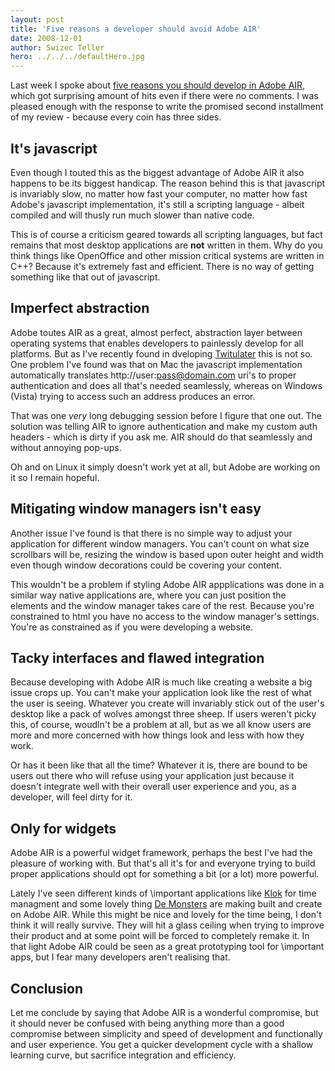 ```yaml
---
layout: post
title: 'Five reasons a developer should avoid Adobe AIR'
date: 2008-12-01
author: Swizec Teller
hero: ../../../defaultHero.jpg
---
```

Last week I spoke about [five reasons you should develop in Adobe AIR](http://swizec.com/blog/five-reasons-you-should-develop-in-adobe-air/2/396), which got surprising amount of hits even if there were no comments. I was pleased enough with the response to write the promised second installment of my review - because every coin has three sides.

## It's javascript

Even though I touted this as the biggest advantage of Adobe AIR it also happens to be its biggest handicap. The reason behind this is that javascript is invariably slow, no matter how fast your computer, no matter how fast Adobe's javascript implementation, it's still a scripting language - albeit compiled and will thusly run much slower than native code.

This is of course a criticism geared towards all scripting languages, but fact remains that most desktop applications are **not** written in them. Why do you think things like OpenOffice and other mission critical systems are written in C++? Because it's extremely fast and efficient. There is no way of getting something like that out of javascript.

## Imperfect abstraction

Adobe toutes AIR as a great, almost perfect, abstraction layer between operating systems that enables developers to painlessly develop for all platforms. But as I've recently found in dveloping [Twitulater](http://twitulater.com) this is not so. One problem I've found was that on Mac the javascript implementation automatically translates http&#x3A;//user:pass@domain.com uri's to proper authentication and does all that's needed seamlessly, whereas on Windows (Vista) trying to access such an address produces an error.

That was one _very_ long debugging session before I figure that one out. The solution was telling AIR to ignore authentication and make my custom auth headers - which is dirty if you ask me. AIR should do that seamlessly and without annoying pop-ups.

Oh and on Linux it simply doesn't work yet at all, but Adobe are working on it so I remain hopeful.

## Mitigating window managers isn't easy

Another issue I've found is that there is no simple way to adjust your application for different window managers. You can't count on what size scrollbars will be, resizing the window is based upon outer height and width even though window decorations could be covering your content.

This wouldn't be a problem if styling Adobe AIR appplications was done in a similar way native applications are, where you can just position the elements and the window manager takes care of the rest. Because you're constrained to html you have no access to the window manager's settings. You're as constrained as if you were developing a website.

## Tacky interfaces and flawed integration

Because developing with Adobe AIR is much like creating a website a big issue crops up. You can't make your application look like the rest of what the user is seeing. Whatever you create will invariably stick out of the user's desktop like a pack of wolves amongst three sheep. If users weren't picky this, of course, woudln't be a problem at all, but as we all know users are more and more concerned with how things look and less with how they work.

Or has it been like that all the time? Whatever it is, there are bound to be users out there who will refuse using your application just because it doesn't integrate well with their overall user experience and you, as a developer, will feel dirty for it.

## Only for widgets

Adobe AIR is a powerful widget framework, perhaps the best I've had the pleasure of working with. But that's all it's for and everyone trying to build proper applications should opt for something a bit (or a lot) more powerful.

Lately I've seen different kinds of \\important applications like [Klok](http://klok.mcgraphix.com/klok/index.htm) for time managment and some lovely thing [De Monsters](http://www.demonsters.com/) are making built and create on Adobe AIR. While this might be nice and lovely for the time being, I don't think it will really survive. They will hit a glass ceiling when trying to improve their product and at some point will be forced to completely remake it. In that light Adobe AIR could be seen as a great prototyping tool for \\important apps, but I fear many developers aren't realising that.

## Conclusion

Let me conclude by saying that Adobe AIR is a wonderful compromise, but it should never be confused with being anything more than a good compromise between simplicity and speed of development and functionally and user experience. You get a quicker development cycle with a shallow learning curve, but sacrifice integration and efficiency.